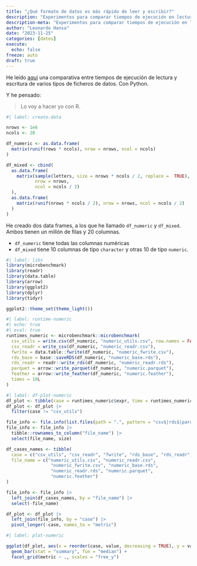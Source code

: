 ```yaml
---
title: "¿Qué formato de datos es más rápido de leer y escribir?"
description: "Experimentos para comparar tiempos de ejecución en lectura y escritura de distintos ficheros de datos con R y Python"
description-meta: "Experimentos para comparar tiempos de ejecución en lectura y escritura de distintos ficheros de datos con R y Python"
author: "Leonardo Hansa"
date: "2023-11-25"
categories: [datos]
execute: 
  echo: false
freeze: auto
draft: true
---
```


He leído [aquí](https://www.blog.dailydoseofds.com/p/the-most-overlooked-source-of-optimization) una comparativa entre tiempos de ejecución de lectura y escritura de varios tipos de ficheros de datos. Con Python. 

Y he pensado: 

> Lo voy a hacer yo con R. 

```r
#| label: create-data

nrows <- 1e6
ncols <- 20

df_numeric <- as.data.frame(
  matrix(runif(rows * ncols), nrow = nrows, ncol = ncols)
)

df_mixed <- cbind(
  as.data.frame(
    matrix(sample(letters, size = nrows * ncols / 2, replace =  TRUE), 
           nrow = nrows, 
           ncol = ncols / 2)
  ), 
  as.data.frame(
    matrix(runif(nrows * ncols / 2), nrow = nrows, ncol = ncols / 2)
  )
)

```

He creado dos data frames, a los que he llamado `df_numeric` y `df_mixed`. Ambos tienen un millón de filas y 20 columnas. 

- `df_numeric` tiene todas las columnas numéricas
- `df_mixed` tiene 10 columnas de tipo `character` y otras 10 de tipo `numeric`. 

```r
#| label: libs
library(microbenchmark)
library(readr)
library(data.table)
library(arrow)
library(ggplot2)
library(dplyr)
library(tidyr)

ggplot2::theme_set(theme_light())
```


```r
#| label: runtime-numeric
#| echo: true
#| eval: true
runtimes_numeric <- microbenchmark::microbenchmark(
  csv_utils = write.csv(df_numeric, "numeric_utils.csv", row.names = FALSE),
  csv_readr = write_csv(df_numeric, "numeric_readr.csv"),
  fwrite = data.table::fwrite(df_numeric, "numeric_fwrite.csv"),
  rds_base = base::saveRDS(df_numeric, "numeric_base.rds"),
  rds_readr = readr::write_rds(df_numeric, "numeric_readr.rds"),
  parquet = arrow::write_parquet(df_numeric, "numeric.parquet"),
  feather = arrow::write_feather(df_numeric, "numeric.feather"),
  times = 10L
)
```


```r
#| label: df-plot-numeric
df_plot <- tibble(case = runtimes_numeric$expr, time = runtimes_numeric$time)
df_plot <- df_plot |> 
  filter(case != "csv_utils")

file_info <- file.info(list.files(path = ".", pattern = "csv$|rds$|parquet$|feather$"))
file_info <- file_info |> 
  tibble::rownames_to_column("file_name") |> 
  select(file_name, size)

df_cases_names <- tibble(
  case = c("csv_utils", "csv_readr", "fwrite", "rds_base", "rds_readr", "parquet", "feather"), 
  file_name = c("numeric_utils.csv", "numeric_readr.csv",
                 "numeric_fwrite.csv", "numeric_base.rds",
                 "numeric_readr.rds", "numeric.parquet",
                 "numeric.feather")
)

file_info <- file_info |> 
  left_join(df_cases_names, by = "file_name") |> 
  select(-file_name)

df_plot <- df_plot |> 
  left_join(file_info, by = "case") |> 
  pivot_longer(-case, names_to = "metric")
```

```r
#| label: plot-numeric

ggplot(df_plot, aes(x = reorder(case, value, decreasing = TRUE), y = value)) + 
  geom_bar(stat = "summary", fun = "median") +
  facet_grid(metric ~ ., scales = "free_y")
```




